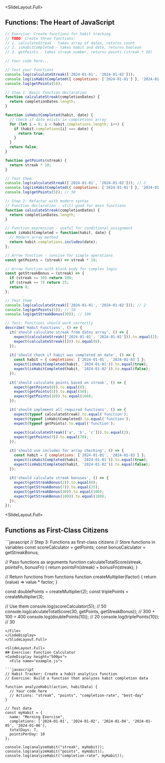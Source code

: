 
<SlideLayout.Full>
## Functions: The Heart of JavaScript

<CodeDisplay height="500px">
  <File name="habitFunctions.js">
    
```javascript
// Exercise: Create functions for habit tracking
// TODO: Create three functions:
// 1. calculateStreak - takes array of dates, returns count
// 2. isHabitCompleted - takes habit and date, returns boolean
// 3. getPoints - takes streak number, returns points (streak * 10)

// Your code here...

// Test your functions
console.log(calculateStreak(['2024-01-01', '2024-01-02']));
console.log(isHabitCompleted({ completions: ['2024-01-01'] }, '2024-01-01'));
console.log(getPoints(5));
```
    
    
```javascript
// Step 1: Basic function declaration
function calculateStreak(completionDates) {
  return completionDates.length;
}

function isHabitCompleted(habit, date) {
  // Check if date exists in completions array
  for (let i = 0; i < habit.completions.length; i++) {
    if (habit.completions[i] === date) {
      return true;
    }
  }
  return false;
}

function getPoints(streak) {
  return streak * 10;
}

// Test them
console.log(calculateStreak(['2024-01-01', '2024-01-02'])); // 2
console.log(isHabitCompleted({ completions: ['2024-01-01'] }, '2024-01-01')); // true
console.log(getPoints(5)); // 50
```
    
    
```javascript
// Step 2: Refactor with modern syntax
// Function declaration - still good for main functions
function calculateStreak(completionDates) {
  return completionDates.length;
}

// Function expression - useful for conditional assignment
const isHabitCompleted = function(habit, date) {
  // Modern array method
  return habit.completions.includes(date);
};

// Arrow function - concise for simple operations
const getPoints = (streak) => streak * 10;

// Arrow function with block body for complex logic
const getStreakBonus = (streak) => {
  if (streak >= 30) return 100;
  if (streak >= 7) return 25;
  return 0;
};

// Test them
console.log(calculateStreak(['2024-01-01', '2024-01-02'])); // 2
console.log(getPoints(5)); // 50
console.log(getStreakBonus(30)); // 100
```
    
  </File>
  <Tests>
    
```javascript
// Test: Functions should work correctly
describe('Habit Functions', () => {
  it('should calculate streak from dates array', () => {
    expect(calculateStreak(['2024-01-01', '2024-01-02'])).to.equal(2);
    expect(calculateStreak([])).to.equal(0);
  });
  
  it('should check if habit was completed on date', () => {
    const habit = { completions: ['2024-01-01', '2024-01-03'] };
    expect(isHabitCompleted(habit, '2024-01-01')).to.equal(true);
    expect(isHabitCompleted(habit, '2024-01-02')).to.equal(false);
  });
  
  it('should calculate points based on streak', () => {
    expect(getPoints(0)).to.equal(0);
    expect(getPoints(5)).to.equal(50);
    expect(getPoints(10)).to.equal(100);
  });

  it('should implement all required functions', () => {
    expect(typeof calculateStreak).to.equal('function');
    expect(typeof isHabitCompleted).to.equal('function');
    expect(typeof getPoints).to.equal('function');
    
    expect(calculateStreak(['a', 'b', 'c'])).to.equal(3);
    expect(getPoints(7)).to.equal(70);
  });

  it('should use includes for array checking', () => {
    const habit = { completions: ['2024-01-01', '2024-01-03'] };
    expect(isHabitCompleted(habit, '2024-01-01')).to.equal(true);
    expect(isHabitCompleted(habit, '2024-01-02')).to.equal(false);
  });
  
  it('should calculate streak bonuses', () => {
    expect(getStreakBonus(2)).to.equal(0);
    expect(getStreakBonus(7)).to.equal(25);
    expect(getStreakBonus(30)).to.equal(100);
    expect(getStreakBonus(100)).to.equal(100);
  });
});
```
    
  </Tests>
</CodeDisplay>
</SlideLayout.Full>

<SlideLayout.Full>
## Functions as First-Class Citizens

<CodeDisplay height="500px">
  <File name="advancedFunctions.js">
```javascript
// Step 3: Functions as first-class citizens
// Store functions in variables
const scoreCalculator = getPoints;
const bonusCalculator = getStreakBonus;

// Pass functions as arguments
function calculateTotalScore(streak, pointsFn, bonusFn) {
  return pointsFn(streak) + bonusFn(streak);
}

// Return functions from functions
function createMultiplier(factor) {
  return (value) => value * factor;
}

const doublePoints = createMultiplier(2);
const triplePoints = createMultiplier(3);

// Use them
console.log(scoreCalculator(5)); // 50
console.log(calculateTotalScore(30, getPoints, getStreakBonus)); // 300 + 100 = 400
console.log(doublePoints(10)); // 20
console.log(triplePoints(10)); // 30
```
</File>
</CodeDisplay>
</SlideLayout.Full>

<SlideLayout.Full>
## Exercise: Function Calculator
<CodeDisplay height="500px">
  <File name="example.js">
    
```javascript
// Habit Tracker: Create a habit analytics function
// Exercise: Build a function that analyzes habit completion data

function analyzeHabit(action, habitData) {
  // Your code here
  // Actions: "streak", "points", "completion-rate", "best-day"
}

// Test data
const myHabit = {
  name: "Morning Exercise",
  completions: ['2024-01-01', '2024-01-02', '2024-01-04', '2024-01-05', '2024-01-06'],
  totalDays: 7,
  pointsPerDay: 10
};

console.log(analyzeHabit("streak", myHabit));
console.log(analyzeHabit("points", myHabit));
console.log(analyzeHabit("completion-rate", myHabit));
```
    
  </File>
</CodeDisplay>
</SlideLayout.Full>